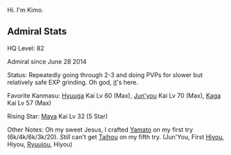 Hi. I'm Kimo.
==Admiral Stats==
HQ Level: 82

Admiral since June 28 2014

Status: Repeatedly going through 2-3 and doing PVPs for slower but relatively safe EXP grinding. Oh god, [[Fall 2014 Event|it]]'s here.

Favorite Kanmasu: [[Hyuuga]] Kai Lv 60 (Max), [[Jun'you]] Kai Lv 70 (Max), [[Kaga]] Kai Lv 57 (Max)

Rising Star: [[Maya]] Kai Lv 32 (5 Star)

Other Notes: Oh my sweet Jesus, I crafted [[Yamato]] on my first try (6k/4k/6k/3k/20). ''Still'' can't get [[Taihou]] on my fifth try. (Jun'You, First [[Hiyou]], Hiyou, [[Ryuujou]], Hiyou)